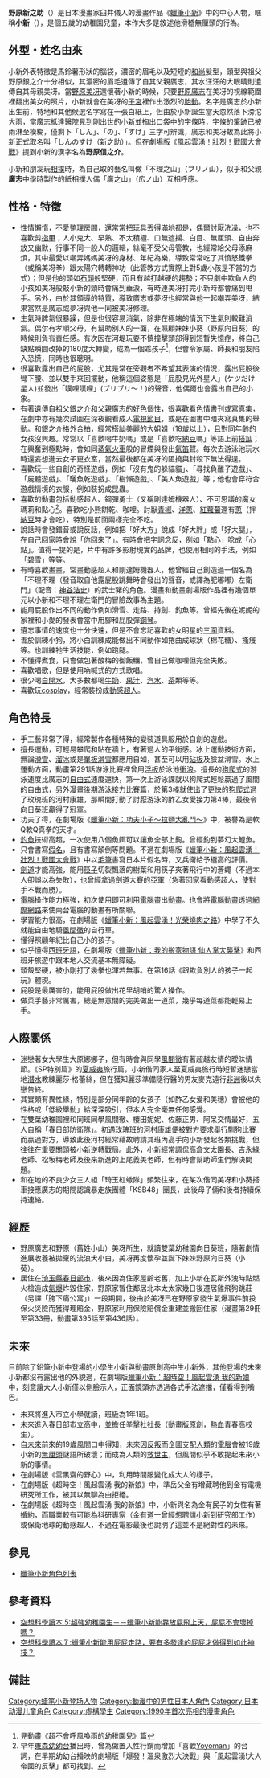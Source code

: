 {{Infobox animanga character
| colour      = red
| colour text = #FFD700
| series       = 
| name        = 野原新之助
| image       = 
| caption     = 
| japanese    = {{lang|ja|野原しんのすけ<br/>（のはら しんのすけ）}}<br/>（{{lang|en|Nohara Shinnosuke}}）
| korean    = 노하라 신노스케
| voiced by   = {{flagicon|JPN}} [[矢島晶子|矢島晶子]]（1992/04/13~2018/06/29，第1~969集，劇場版1~26<ref>{{Cite web|url=https://mantan-web.jp/article/20180601dog00m200014000c.html|title=クレヨンしんちゃん：しんちゃん声優·矢島晶子が降板 「しんのすけの声を保ち続けることが難しくなった」|publisher=MANTANWEB|date=2018-06-01|accessdate=2018-06-01|language=ja|archive-date=2020-08-08|archive-url=https://web.archive.org/web/20200808001515/https://mantan-web.jp/article/20180601dog00m200014000c.html|dead-url=no}}</ref>）<br/>{{flagicon|JPN}}{{notetag|矢島晶子於2018年6月宣布因為個人聲帶老化影響，無法再自然演出野原新之助的聲音而結束《蠟筆小新》的動畫演出，其後的動畫戲份則交由小林由美子接替演出。}} [[小林由美子|小林由美子]]（2018/07/06~，第970集~，劇場版27~<ref>{{Cite web|url=https://www.sponichi.co.jp/entertainment/news/2018/06/14/kiji/20180614s00041000155000c.html|title=２代目しんちゃん役　声優・小林由美子に決定　大役に「光栄とともに責任の重さ痛感」|publisher=體育日本|date=2018-06-14|accessdate=2018-06-14|language=ja|archive-date=2020-11-09|archive-url=https://web.archive.org/web/20201109010520/https://www.sponichi.co.jp/entertainment/news/2018/06/14/kiji/20180614s00041000155000c.html|dead-url=no}}</ref>）<br/>{{flagicon|JPN}} [[神奈延年|神奈延年]]（大人版）<br/>{{flagicon|HK}} [[黃玉娟|黃玉娟]]（第1-208集，ATV版劇場版1-3，劇場版18）→[[劉惠雲|劉惠雲]]（第211-290集，劇場版1-11）→[[王慧珠|王慧珠]]（第608集起，劇場版12、19起）<br/>{{flagicon|HK}} [[鄧肇基|鄧肇基]]（大人版）<br/>{{flagicon|Taiwan}} [[馮友薇|馮友薇]]（[[許淑嬪|許淑嬪]]期間代理）→[[蔣篤慧|蔣篤慧]]{{notetag|蔣篤慧於2019年6月表示，為休養身體將暫停工作，後於2019年9月16日因[[子宮頸癌|子宮頸癌]]併發多重器官衰竭而病逝，享年49歲。}}→[[曾允凡|曾允凡]]（第977集後半集起）<br />{{flagicon|Taiwan}} [[陳彥鈞|陳彥鈞]]（大人版）<br />{{flagicon|China}} [[劉海霞|劉海霞]]（辽艺版）<br />{{flagicon|China}} [[山新|山新]]（劇場版24）
| nickname     = 小新、<br/>[[馬鈴薯|馬鈴薯]]頭小鬼(松阪老師和短指甲龍子和妮妮媽媽稱)、小新少爺(小愛稱)
| alias        = 
| age          = 5歲（初登場時4歲）
| gender       = 男
| species      = 
| birthdate    = 原：7月22日<br>動畫版：5月5日<br>{{JPN}}[[琦玉縣|琦玉縣]][[春日部市|春日部市]]
| zodiac       = 原：[[巨蟹座|巨蟹座]]<br>動畫版：[[金牛座|金牛座]]
| bloodtype    = B型
| height       = {{height|cm=105.9}}
| weight       = {{weight|kg=22.8}}
| nationality = {{JPN}}
| occupation   = 雙葉幼兒園向日葵班學生
| relatives    = 父親：[[野原廣志|野原廣志]]<br/>母親：[[野原美冴|野原美冴]]<br/>姊姊：[[野原向日葵|野原向日葵]]<br/>祖父：野原銀之介<br/>祖母：野原鶴<br/>伯父：野原狭志（广志的哥哥）<br/>外祖父：小山義治<br/>外祖母：小山高冴<br/>大姨母：小山真冴（美冴的妹妹）<br/>小姨母：小山夢冴（美冴的妹妹）<br/>外姨祖母：房冴（美冴的姨母）<br/>先祖：野原源之助（動畫原創）<br/>先祖：野原娜塔莉（動畫原創）<br/>寵物：野原小白<br/> 未婚妻：金有民子（動畫原創）
| paux1 name   = 喜歡的食物
| paux1        = 小熊餅乾(巧克力餅)、[[布丁|布丁]]、[[香瓜|香瓜]]、[[咖哩|咖哩]]、[[納豆|納豆]]、[[馬鈴薯|馬鈴薯]][[味噌湯|味噌湯]]、[[冰淇淋|冰淇淋]]、[[蛋糕|蛋糕]]、[[甜甜圈|甜甜圈]]、[[豬肉|豬肉]]、[[地瓜|地瓜]]、披薩、煎蛋捲
| paux2 name   = 討厭的食物
| paux2        = [[苦瓜|苦瓜]]、[[洋蔥|洋蔥]]、[[胡蘿蔔|胡蘿蔔]]、[[蔥|蔥]]、[[青椒|青椒]]、花椰菜
| paux3 name   = 居住地
| paux3        = {{JPN}}[[琦玉縣|琦玉縣]][[春日部市|春日部市]]
}}
'''野原新之助'''（{{jpn|j=野原 しんのすけ|hg=のはらしんのすけ|rm=Nohara Shinnosuke}}）是日本漫畫家臼井儀人的漫畫作品《[[蠟筆小新|蠟筆小新]]》中的中心人物，暱稱'''小新'''（{{jpn|j=しんちゃん|rm=Shinchan}}），是個五歲的幼稚園兒童，本作大多是敘述他滑稽無厘頭的行為。

== 外型・姓名由來 ==
小新外表特徵是馬鈴薯形狀的腦袋，濃密的眉毛以及短短的[[和尚|和尚]]髮型，頭型與祖父野原銀之介十分相似，其濃密的眉毛遺傳了自其父親廣志，其水汪汪的大眼睛則遺傳自其母親美冴。當[[野原美冴|野原美冴]]還懷著小新的時候，只要[[野原廣志|野原廣志]]在美冴的視線範圍裡翻出美女的照片，小新就會在美冴的[[子宮|子宮]]裡作出激烈的[[胎動|胎動]]。名字是廣志於小新出生前，特地和其他候選名字寫在一張白紙上，但由於小新誕生當天忽然落下滂沱大雨，當廣志抵達醫院見到剛出世的小新並掏出口袋中的字條時，字條的筆跡已被雨淋至模糊，僅剩下「しん」、「の」、「すけ」三字可辨識，廣志和美冴故為此將小新正式取名叫「しんのすけ（新之助）」。但在劇場版《[[蠟筆小新：風起雲湧！壯烈！戰國大會戰|風起雲湧！壯烈！戰國大會戰]]》提到小新的漢字名為'''野原信之介'''。

小新和朋友玩[[相撲|相撲]]時，為自己取的藝名叫做「不理之山」（ブリノ山），似乎和父親'''廣志'''中學時製作的紙相撲人偶「廣之山」（広ノ山）互相呼應。

== 性格・特徵 ==
*性情懶惰，不愛整理房間，還常常把玩具丟得滿地都是，偶爾討厭[[洗澡|洗澡]]，也不喜歡剪[[指甲|指甲]]；人小鬼大、早熟、不太積極、口無遮攔、白目、無厘頭、自由奔放又幽默，行事不同一般人的邏輯，絲毫不受父母管教，也經常給父母添麻煩，其中最愛以嘲弄媽媽美冴的身材、年紀為樂，導致常常吃了其憤怒鐵拳（或稱美冴拳）跟太陽穴轉轉神功（此管教方式實際上對5歲小孩是不當的方式）；但是他的頭如[[石頭|石頭]]般堅硬，而且有越打越硬的趨勢；不只劇中欺負人的小孩如美冴般敲小新的頭時會痛到垂淚，有時連美冴打完小新時都會痛到甩手。另外，由於其領導的特質，導致廣志或夢冴也經常與他一起嘲弄美冴，結果當然是廣志或夢冴與他一同被美冴修理。
*生氣時脾氣很暴躁，但是也很容易消氣，除非在極端的情況下生氣則較難消氣。偶尔有孝順父母，有幫助別人的一面，在照顧妹妹小葵（野原向日葵）的時候則負有責任感。有次因在河堤玩耍不慎撞擊頭部得到短暫失憶症，將自己缺點瞬間改掉的180度大轉變，成為一個乖孩子<ref>見動畫《超不會呼風喚雨的幼稚園兒》篇</ref>，但會令家屬、師長和朋友陷入恐慌，同時也很聰明{{notetag|另外在漫畫原著和動畫第227話也有小新誤將廣志放在冰箱的雞尾酒當果汁飲用醉酒後，變得乖巧主動作家事的描寫。}}。
*很喜歡露出自己的屁股，尤其是常在旁觀者不希望其表演的情況，露出屁股後彎下腰、並以雙手來回擺動，他稱這個姿態是「屁股見光外星人」(ケツだけ星人)並發出「噗哩噗哩」(ブリブリ～！)的聲音，他偶爾也會露出自己的小象。
*有著遺傳自祖父銀之介和父親廣志的好色個性，很喜歡看色情書刊或[[寫真集|寫真集]]，在劇中亦有幾次試圖在深夜觀看成人[[電視節目|電視節目]]，或是在圖書中暗夾寫真集的舉動。和銀之介格外合拍，經常搭訕美麗的大姐姐（18歲以上），且對同年齡的女孩沒興趣。常常以「喜歡喝牛奶嗎」或是「喜歡吃[[納豆|納豆]]嗎」等語上前[[搭訕|搭訕]]；在興奮到極點時，會如同[[蒸氣火車|蒸氣火車]]般的冒煙與發出[[氣笛|氣笛]]聲。每次去游泳池玩水時還妄想進去女子更衣室，當然最後都在美冴的阻撓與封殺下無法得逞。
*喜歡玩一些自創的奇怪遊戲，例如「沒有鬼的躲貓貓」、「尋找負離子遊戲」、「屍體遊戲」、「曬魚乾遊戲」、「樹懶遊戲」、「美人魚遊戲」等；他也會穿符合遊戲情境的衣服，例如裝扮成昆蟲。
*喜歡的動畫包括動感超人、鋼彈勇士（又稱剛達姆機器人）、不可思議的魔女瑪莉和點心<ref>早年[[東森幼幼台|東森幼幼台]]播出時，曾為做置入性行銷而增加「喜歡[[Yoyoman|Yoyoman]]」的台詞，在早期幼幼台播映的劇場版「爆發！溫泉激烈大決戰」與「風起雲湧!大人帝國的反擊」都可找到。</ref>。喜歡吃小熊餅乾、咖哩。討厭[[青椒|青椒]]、[[洋蔥|洋蔥]]、[[紅蘿蔔|紅蘿蔔]]還有[[蔥|蔥]]（拌[[納豆|納豆]]時才會吃），特別是前面兩樣完全不吃{{notetag|但在動畫《超不會呼風喚雨的幼稚園兒》篇，因為短暫失憶症的影響而乖乖將便當裡的青椒吃掉。}}。
*說話時會發錯音或說反話，例如把「好大方」說成「好大胖」或「好大腿」，在自己回家時會說「你回來了」。有時會把字詞念反，例如「點心」唸成「心點」。值得一提的是，片中有許多影射現實的品牌，也使用相同的手法，例如「碧雪」等等。
*有時喜歡畫畫，常畫動感超人和剛達姆機器人，他曾經自己創造過一個名為「不理不理（發音取自他露屁股跳舞時會發出的聲音，或譯為肥嘟嘟）左衛門」（配音：[[神谷浩史|神谷浩史]]）的武士豬的角色。漫畫和動畫劇場版作品裡有幾個單元以小新和不理不理左衛門的冒險故事為主題。
*能用屁股作出不同的動作例如滑雪、走路、持劍、釣魚等。曾經先後在妮妮的家裡和小愛的發表會當中用腳和屁股彈[[鋼琴|鋼琴]]。
*遺忘事情的速度也十分快速，但是不會忘記喜歡的女明星的[[三圍|三圍]]資料。
*善於訓練小狗，將小白訓練成能做出不同動作如捲曲成球狀（棉花糖）、搔癢等。也訓練牠生活技能，例如跑腿。
*不懂得煮食，只會做包著酸梅的御飯糰，曾自己做咖哩但完全失敗{{notetag|但在「夢中的咖哩大會」篇在營養師和幼稚園師生的指點和合作下完成咖哩。在劇場版《[[蠟筆小新：風起雲湧！猛烈！大人帝國的反擊|蠟筆小新：風起雲湧！猛烈！大人帝國的反擊]]》中懂得製作幼兒用[[牛奶|牛奶]]的方法}}。
*喜歡唱歌，但是使用吶喊式的方式歌唱。
*很少喝[[白開水|白開水]]，大多數都喝[[牛奶|牛奶]]、[[果汁|果汁]]、[[汽水|汽水]]、[[茶|茶]]類等等。
*喜歡玩[[cosplay|cosplay]]，經常裝扮成[[動感超人|動感超人]]。

==角色特長==
*手工藝非常了得，經常製作各種特殊的變裝道具服用於自創的遊戲。
*擅長運動，可輕易攀爬和貼在牆上，有著過人的平衡感{{notetag|在劇場版《[[蠟筆小新：風起雲湧！猛烈！大人帝國的反擊|蠟筆小新：風起雲湧！猛烈！大人帝國的反擊]]》中踩在校車的[[方向盤|方向盤]]上，用[[踢踏舞|踢踏舞]]的方式駕駛校車載一夥人逃亡。}}。冰上運動技術方面，無論[[滑雪|滑雪]]、[[溜冰|溜冰]]或是[[單板滑雪|單板滑雪]]都應用自如，甚至可以用[[砧板|砧板]]及臉盆滑雪。水上運動方面，動畫第291話游泳比賽裡曾用[[浮板|浮板]]於泳池[[衝浪|衝浪]]。擅長的[[狗爬式|狗爬式]]的游泳速度比廣志的[[自由式|自由式]]速度還快，第一次上游泳課就以狗爬式輕鬆贏過了風間的自由式，另外漫畫後期游泳接力比賽篇，於第3棒就使出了更快的[[狗爬式|狗爬式]]過了玫瑰班的河村康雄，那瞬間打動了討厭游泳的酢乙女愛接力第4棒，最後令向日葵班贏得了冠軍。
*功夫了得，在劇場版《[[蠟筆小新：功夫小子〜拉麵大亂鬥〜|蠟筆小新：功夫小子〜拉麵大亂鬥〜]]》中，被譽為是軟Q軟Q真拳的天才。
*[[釣魚|釣魚]]技術高超，一次使用八個魚餌可以讓魚全部上鉤。曾經釣到夢幻大鯉魚。
*只會書寫[[假名|假名]]，且有書寫顛倒等問題。不過在劇場版《[[蠟筆小新：風起雲湧！壯烈！戰國大會戰|蠟筆小新：風起雲湧！壯烈！戰國大會戰]]》中以[[毛筆|毛筆]]書寫日本片假名時，又兵衛給予極高的評價。
* [[劍道|劍道]]才能高強，能用[[筷子|筷子]]切裂飄落的樹葉和用筷子夾著飛行中的蒼蠅（不過本人卻誤以為失敗），也曾經拿過劍道大賽的亞軍（急著回家看動感超人，使對手不戰而勝）。
* [[電腦|電腦]]操作能力極強，初次使用即可利用[[電腦|電腦]]畫出[[動畫|動畫]]。也會將[[電腦動畫|電腦動畫]]透過[[網際網路|網際網路]]來使兩台電腦的動畫有所關聯。
*學習能力很高，在劇場版《[[蠟筆小新：風起雲湧！光榮燒肉之路|蠟筆小新：風起雲湧！光榮燒肉之路]]》中學了不久就能自由地騎[[風間徹_(蠟筆小新)|風間徹]]的自行車。
*懂得照顧年紀比自己小的孩子。
*似乎懂得[[西班牙語|西班牙語]]，在劇場版《[[蠟筆小新：我的搬家物語_仙人掌大襲擊|蠟筆小新：我的搬家物語 仙人掌大襲擊]]》和西班牙旅遊中跟本地人交流基本無障礙。
*頭殼堅硬，被小剛打了幾拳也渾若無事。在第16話《跟欺負別人的孩子一起玩》體現。
*屁股是最厲害的，能用屁股做出花里胡哨的驚人操作。
*做菜手藝非常厲害，總是無意間的完美做出一道菜，幾乎每道菜都能輕易上手。

== 人際關係 ==
*迷戀著女大學生大原娜娜子，但有時會與同學[[風間徹_(蠟筆小新)|風間徹]]有著超越友情的曖昧情節。《SP特別篇》的[[夏威夷|夏威夷]]旅行篇，小新偕同家人至夏威夷旅行時短暫迷戀當地[[潛水|潛水]]教練麗莎·格蕾絲，但在獲知麗莎準備隨行醫的男友麥克遠行[[非洲|非洲]]後以失戀告終。
*其實頗有異性緣，特別是部分同年齡的女孩子（如酢乙女爱和美穗）會被他的性格或「低級舉動」給深深吸引，但本人完全毫無任何感覺。
*在雙葉幼稚園裡和同班同學風間徹、櫻田妮妮、佐藤正男、阿呆交情最好，五人自稱「春日部防衛隊」。初遇玫瑰班的河村康雄便被對方要求舉行馴狗比賽而贏過對方，導致此後河村經常藉故聘請其班內高手向小新發起各類挑戰，但往往在重要關頭被小新逆轉戰局。此外，小新經常調侃高倉文太園長、吉永綠老師、松坂梅老師及後來新進的上尾義美老師，但有時會幫助師生們解決問題。
*和在地的不良少女三人組「琦玉紅蠍隊」頻繁往來，在某次偕同美冴和小葵搭車接應廣志的期間認識暴走族團體「KSB48」團長，此後母子倆和後者持續保持連絡。

== 經歷 ==
*野原廣志和野原（舊姓小山）美冴所生，就讀雙葉幼稚園向日葵班，隨著劇情進展收養被拋棄的流浪犬小白，美冴再度懷孕並誕下妹妹野原向日葵（小葵）。
*居住在[[琦玉縣|琦玉縣]][[春日部市|春日部市]]，後來因為住家屋齡老舊，加上小新在瓦斯外洩時點燃火槍造成[[氣爆|氣爆]]炸毀住家，野原家暫住鄰居北本太太家幾日後遷居雞飛狗跳莊（另譯「胯下痛公寓」）一段期間，後由於美冴已在野原家發生氣爆事件前投保火災險而獲得理賠金，野原家利用保險賠償金重建並搬回住家（漫畫第29冊至第33冊，動畫第395話至第436話）。

== 未來 ==
目前除了鉛筆小新中登場的小學生小新與動畫原創高中生小新外，其他登場的未來小新都沒有露出他的外貌過，在劇場版[[蠟筆小新：超時空！風起雲湧_我的新娘|蠟筆小新：超時空！風起雲湧 我的新娘]]中，刻意讓大人小新僅以側臉示人，正面鏡頭亦透過各式手法遮擋，僅看得到嘴巴。

*未來將進入市立小學就讀，班級為1年1班。
*未來進入春日部市立高中，並擔任拳擊社社長（動畫版原創，熱血青春高校生）。
*自[[未來|未來]]前來的19歲風間口中得知，未來因[[反叛|反叛]]而企圖支配[[人類|人類]]的[[電腦|電腦]]會被19歲小新的[[無厘頭|無厘頭]]謎語所破壞；而成為人類的[[救世主|救世主]]，但風間似乎不敢提起未來小新的事情。
*在劇場版《雲黑齋的野心》中，利用時間服變化成大人的樣子。
*在劇場版《超時空！風起雲湧 我的新娘》中，準岳父金有增藏聘他到金有電機研究所工作，被其以無聊為由拒絕。
*在劇場版《超時空！風起雲湧 我的新娘》中，小新與名為金有民子的女性有著婚約，而職業較有可能為科研專家（金有道一曾經想聘請小新到研究部工作）或保衛地球的動感超人，不過在電影最後也說明了這並不是絕對性的未來。

==參見==
*[[蠟筆小新角色列表|蠟筆小新角色列表]]

== 參考資料 == 
{{Reflist|2}}

* [http://www.books.com.tw/products/0010531887 空想科學讀本 5:超強幼稚園生－－蠟筆小新能靠放屁飛上天，屁屁不會壞掉嗎？] {{Wayback|url=http://www.books.com.tw/products/0010531887 |date=20180711063613 }} 
* [http://www.books.com.tw/products/0010620899 空想科學讀本７:蠟筆小新能用屁屁走路，要有多發達的屁屁才做得到如此神技？] {{Wayback|url=http://www.books.com.tw/products/0010620899 |date=20180714214918 }}

==備註==
<div class="references-small">
{{NoteFoot}}
</div>

{{蠟筆小新}}

{{DEFAULTSORT:Nohara Shinnosuke}}
[[Category:蜡笔小新登场人物|Category:蜡笔小新登场人物]]
[[Category:動漫中的男性日本人角色|Category:動漫中的男性日本人角色]]
[[Category:日本动漫儿童角色|Category:日本动漫儿童角色]]
[[Category:虛構學生|Category:虛構學生]]
[[Category:1990年首次亮相的漫畫角色|Category:1990年首次亮相的漫畫角色]]